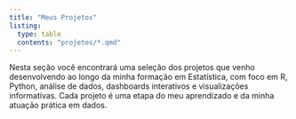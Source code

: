 ```yaml
---
title: "Meus Projetos"
listing:
  type: table
  contents: "projetos/*.qmd"
---
```


Nesta seção você encontrará uma seleção dos projetos que venho desenvolvendo ao longo da minha formação em Estatística, com foco em R, Python, análise de dados, dashboards interativos e visualizações informativas. Cada projeto é uma etapa do meu aprendizado e da minha atuação prática em dados.
 

